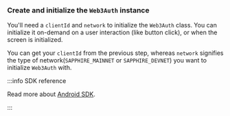 ### Create and initialize the `Web3Auth` instance

You'll need a `clientId` and `network` to initialize the `Web3Auth` class. You can initialize it
on-demand on a user interaction (like button click), or when the screen is initialized.

You can get your `clientId` from the previous step, whereas `network` signifies the type of
network(`SAPPHIRE_MAINNET` or `SAPPHIRE_DEVNET`) you want to initialize `Web3Auth` with.

:::info SDK reference

Read more about [Android SDK](/embedded-wallets/sdk/android).

:::
